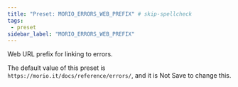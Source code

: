 ```yaml
---
title: "Preset: MORIO_ERRORS_WEB_PREFIX" # skip-spellcheck
tags:
 - preset
sidebar_label: "MORIO_ERRORS_WEB_PREFIX"
---
```


Web URL prefix for linking to errors.

<Note>

The default value of this preset is `https://morio.it/docs/reference/errors/`, and it is <Label style="danger">Not Save</Label> to change this.

</Note>
